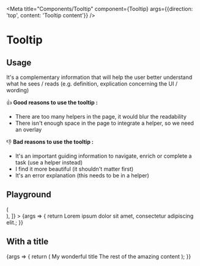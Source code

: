 
<Meta title="Components/Tooltip" component={Tooltip} args={{direction: 'top', content: 'Tooltip content'}} />

# Tooltip

## Usage

It's a complementary information that will help the user better understand what he sees / reads (e.g. definition, explication concerning the UI / wording)

👍 **Good reasons to use the tooltip :**

- There are too many helpers in the page, it would blur the readability
- There isn't enough space in the page to integrate a helper, so we need an overlay

👎 **Bad reasons to use the tooltip :**

- It's an important guiding information to navigate, enrich or complete a task (use a helper instead)
- I find it more beautiful (it shouldn't matter first)
- It's an error explanation (this needs to be in a helper)

## Playground

<Canvas>
  <Story
    name="Standard"
    parameters={{
      layout: 'centered',
    }}
    decorators={[
      Story => (
        <div style={{display: 'flex', justifyContent: 'center', alignItems: 'center', height: '200px'}}>
          <Story />
        </div>
      ),
    ]}
  >
    {args => {
      return <Tooltip {...args}>Lorem ipsum dolor sit amet, consectetur adipiscing elit.</Tooltip>;
    }}
  </Story>
</Canvas>

<ArgsTable story="Standard" />

## With a title

<Canvas>
  <Story name="With title">
    {args => {
      return (
        <Tooltip>
          <Tooltip.Title>My wonderful title</Tooltip.Title>
          The rest of the amazing content
        </Tooltip>
      );
    }}
  </Story>
</Canvas>

